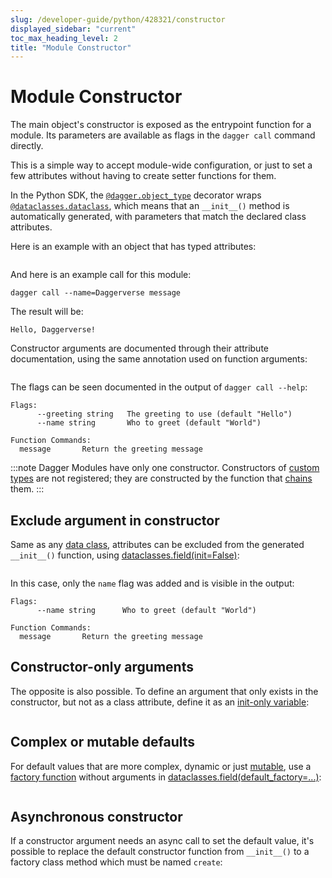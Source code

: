 ```yaml
---
slug: /developer-guide/python/428321/constructor
displayed_sidebar: "current"
toc_max_heading_level: 2
title: "Module Constructor"
---
```



# Module Constructor


The main object's constructor is exposed as the entrypoint function for a module.
Its parameters are available as flags in the `dagger call` command directly.

This is a simple way to accept module-wide configuration, or just to set
a few attributes without having to create setter functions for them.

In the Python SDK, the [`@dagger.object_type`][@object_type] decorator wraps
[`@dataclasses.dataclass`][dataclass], which means that an `__init__()` method
is automatically generated, with parameters that match the declared class attributes.

Here is an example with an object that has typed attributes:

```python file=./snippets/constructor/simple/main.py
```

And here is an example call for this module:

```shell
dagger call --name=Daggerverse message
```

The result will be:

```shell
Hello, Daggerverse!
```

Constructor arguments are documented through their attribute documentation,
using the same annotation used on function arguments:

```python file=./snippets/constructor/doc/main.py
```

The flags can be seen documented in the output of `dagger call --help`:

```shell
Flags:
      --greeting string   The greeting to use (default "Hello")
      --name string       Who to greet (default "World")

Function Commands:
  message       Return the greeting message
```

:::note
Dagger Modules have only one constructor. Constructors of [custom types](./817138-custom-types.mdx) are not registered; they are constructed by the function that [chains](./179101-chaining.mdx) them.
:::

## Exclude argument in constructor

Same as any [data class][dataclass], attributes can be excluded from the
generated `__init__()` function, using [dataclasses.field(init=False)][field]:

```python file=./snippets/constructor/exclude/main.py
```

In this case, only the `name` flag was added and is visible in the output:

```shell
Flags:
      --name string      Who to greet (default "World")

Function Commands:
  message       Return the greeting message
```

## Constructor-only arguments

The opposite is also possible. To define an argument that only exists in
the constructor, but not as a class attribute, define it as an
[init-only variable][initvar]:

```python file=./snippets/constructor/initvar/main.py
```

## Complex or mutable defaults

For default values that are more complex, dynamic or just [mutable][mutable],
use a [factory function][factory] without arguments in
[dataclasses.field(default_factory=...)][field]:

```python file=./snippets/constructor/factory/main.py
```

## Asynchronous constructor

If a constructor argument needs an async call to set the default value, it's
possible to replace the default constructor function from `__init__()` to
a factory class method which must be named `create`:

```python file=./snippets/constructor/async/main.py
```

[@object_type]: https://dagger-io.readthedocs.io/en/sdk-python-v0.9.11/module.html#dagger.object_type
[dataclass]: https://docs.python.org/3/library/dataclasses.html
[field]: https://docs.python.org/3/library/dataclasses.html#dataclasses.field
[initvar]: https://docs.python.org/3/library/dataclasses.html#init-only-variables
[factory]: https://docs.python.org/3/library/dataclasses.html#default-factory-functions
[mutable]: https://docs.python.org/3/library/dataclasses.html#mutable-default-values
